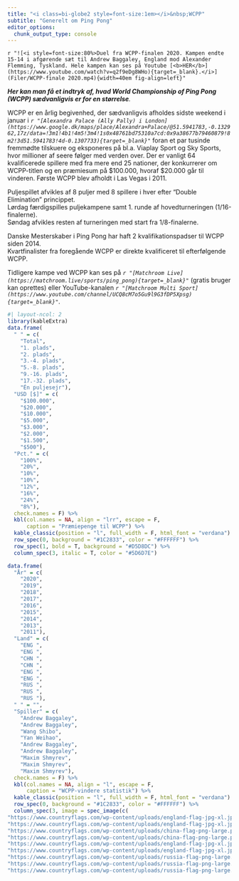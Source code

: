```yaml
---
title: "<i class=bi-globe2 style=font-size:1em></i>&nbsp;WCPP"
subtitle: "Generelt om Ping Pong"
editor_options: 
  chunk_output_type: console
---
```


`r "![<i style=font-size:80%>Duel fra WCPP-finalen 2020. Kampen endte 15-14 i afgørende sæt til Andrew Baggaley, England mod Alexander Flemming, Tyskland. Hele kampen kan ses på Youtube [<b>HER</b>](https://www.youtube.com/watch?v=q2f9eDg8WHo){target=_blank}.</i>](Filer/WCPP-finale 2020.mp4){width=40em fig-align=left}"`

***Her kan man få et indtryk af, hvad World Championship of Ping Pong (WCPP) sædvanligvis er for en størrelse**.*

WCPP er en årlig begivenhed, der sædvanligvis afholdes sidste weekend i januar i *`r "[Alexandra Palace (Ally Pally) i London](https://www.google.dk/maps/place/Alexandra+Palace/@51.5941783,-0.132962,17z/data=!3m1!4b1!4m5!3m4!1s0x48761bd75310a7cd:0x9a38677b79460879!8m2!3d51.5941783!4d-0.1307733){target=_blank}"`* foran et par tusinde fremmødte tilskuere og eksponeres på bl.a. Viaplay Sport og Sky Sports, hvor millioner af seere følger med verden over. Der er vanligt 64 kvalificerede spillere med fra mere end 25 nationer, der konkurrerer om WCPP-titlen og en præmiesum på \$100.000, hvoraf \$20.000 går til vinderen. Første WCPP blev afholdt i Las Vegas i 2011.

Puljespillet afvikles af 8 puljer med 8 spillere i hver efter "Double Elimination" princippet.\
Lørdag færdigspilles puljekampene samt 1. runde af hovedturneringen (1/16-finalerne).\
Søndag afvikles resten af turneringen med start fra 1/8-finalerne.

Danske Mesterskaber i Ping Pong har haft 2 kvalifikationspadser til WCPP siden 2014.\
Kvartfinalister fra foregående WCPP er direkte kvalificeret til efterfølgende WCPP.

Tidligere kampe ved WCPP kan ses på *`r "[Matchroom Live](https://matchroom.live/sports/ping_pong){target=_blank}"`* (gratis bruger kan oprettes) eller YouTube-kanalen *`r "[Matchroom Multi Sport](https://www.youtube.com/channel/UCQ8cM7o5Gu9l9G3fDP5Xpsg){target=_blank}"`*.

```r
#| layout-ncol: 2
library(kableExtra)
data.frame(
  " " = c(
    "Total",
    "1. plads",
    "2. plads",
    "3.-4. plads",
    "5.-8. plads",
    "9.-16. plads",
    "17.-32. plads",
    "Én puljesejr"),
  "USD [$]" = c(
    "$100.000",
    "$20.000",
    "$10.000",
    "$5.000",
    "$3.000",
    "$2.000",
    "$1.500",
    "$500"),
  "Pct." = c(
    "100%",
    "20%",
    "10%",
    "10%",
    "12%",
    "16%",
    "24%",
    "8%"),
  check.names = F) %>%
  kbl(col.names = NA, align = "lrr", escape = F,
      caption = "Præmiepenge til WCPP") %>%
  kable_classic(position = "l", full_width = F, html_font = "verdana") %>%
  row_spec(0, background = "#1C2833", color = "#FFFFFF") %>%
  row_spec(1, bold = T, background = "#D5D8DC") %>%
  column_spec(3, italic = T, color = "#5D6D7E")

data.frame(
  "År" = c(
    "2020",
    "2019",
    "2018",
    "2017",
    "2016",
    "2015",
    "2014",
    "2013",
    "2011"),
  "Land" = c(
    "ENG ",
    "ENG ",
    "CHN ",
    "CHN ",
    "ENG ",
    "ENG ",
    "RUS ",
    "RUS ",
    "RUS "),
  " " = "",
  "Spiller" = c(
    "Andrew Baggaley",
    "Andrew Baggaley",
    "Wang Shibo",
    "Yan Weihao",
    "Andrew Baggaley",
    "Andrew Baggaley",
    "Maxim Shmyrev",
    "Maxim Shmyrev",
    "Maxim Shmyrev"),
  check.names = F) %>%
  kbl(col.names = NA, align = "l", escape = F,
      caption = "WCPP-vindere statistik") %>%
  kable_classic(position = "l", full_width = F, html_font = "verdana") %>%
  row_spec(0, background = "#1C2833", color = "#FFFFFF") %>%
  column_spec(3, image = spec_image(c(
"https://www.countryflags.com/wp-content/uploads/england-flag-jpg-xl.jpg",
"https://www.countryflags.com/wp-content/uploads/england-flag-jpg-xl.jpg",
"https://www.countryflags.com/wp-content/uploads/china-flag-png-large.png",
"https://www.countryflags.com/wp-content/uploads/china-flag-png-large.png",
"https://www.countryflags.com/wp-content/uploads/england-flag-jpg-xl.jpg",
"https://www.countryflags.com/wp-content/uploads/england-flag-jpg-xl.jpg",
"https://www.countryflags.com/wp-content/uploads/russia-flag-png-large.png",
"https://www.countryflags.com/wp-content/uploads/russia-flag-png-large.png",
"https://www.countryflags.com/wp-content/uploads/russia-flag-png-large.png"), 50, 50))
```
